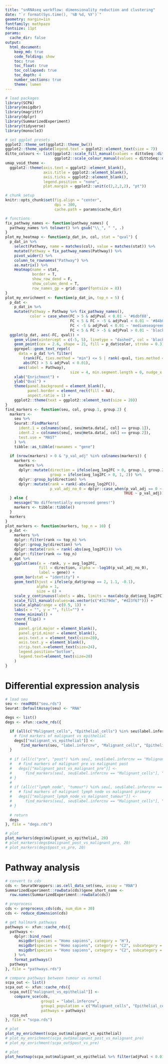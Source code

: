 ```yaml
---
title: "snRNAseq workflow: dimensionality reduction and clustering"
date: "`r format(Sys.time(), '%B %d, %Y')`"
geometry: margin=1in
fontfamily: mathpazo
fontsize: 11pt
params:
  cache_dir: false
output:
  html_document:
    keep_md: true
    code_folding: show
    toc: true
    toc_float: true
    toc_collapsed: true
    toc_depth: 4
    number_sections: true
    theme: lumen
---
```


```r
# load packages
library(SCPA)
library(msigdbr)
library(magrittr)
library(dplyr)
library(SummarizedExperiment)
library(tidyverse)
library(monocle3)

# set ggplot presets
ggplot2::theme_set(ggplot2::theme_bw())
ggplot2::theme_update(legend.text = ggplot2::element_text(size = 7))
ditto_colours <- list(ggplot2::scale_fill_manual(values = dittoSeq::dittoColors(), na.value = "white"),
                      ggplot2::scale_colour_manual(values = dittoSeq::dittoColors(), na.value = "white"))
umap_void_theme <-
  ggplot2::theme(axis.text = ggplot2::element_blank(),
                 axis.title = ggplot2::element_blank(),
                 axis.ticks = ggplot2::element_blank(),
                 legend.position = "none",
                 plot.margin = ggplot2::unit(c(2,2,2,2), "pt"))

# chunk setup
knitr::opts_chunk$set(fig.align = "center",
                      dpi = 300,
                      cache.path = params$cache_dir)

# functions
fix_pathway_names <- function(pathway_names) {
  pathway_names %>% tolower() %>% gsub("\\_", " ", .)
}
plot_my_heatmap <- function(p_dat_in, col, stat = "qval") {
  p_dat_in %>%
    select(Pathway, name = matches(col), value = matches(stat)) %>%
    mutate(Pathway = fix_pathway_names(Pathway)) %>%
    pivot_wider() %>%
    column_to_rownames("Pathway") %>%
    as.matrix() %>%
    Heatmap(name = stat,
            border = T,
            show_row_dend = F,
            show_column_dend = T,
            row_names_gp = grid::gpar(fontsize = 8))
}
plot_my_enrichment <- function(p_dat_in, top_n = 5) {
  p_dat <-
    p_dat_in %>%
    mutate(Pathway = Pathway %>% fix_pathway_names(),
           color = case_when(FC > 5 & adjPval < 0.01 ~ '#6dbf88',
                             FC < 5 & FC > -5 & adjPval < 0.01 ~ '#84b0f0',
                             FC < -5 & adjPval < 0.01 ~ 'mediumseagreen',
                             FC < 5 & FC > -5 & adjPval > 0.01 ~ 'black'))
  ggplot(p_dat, aes(-FC, qval)) +
    geom_vline(xintercept = c(-5, 5), linetype = "dashed", col = 'black', lwd = 0.3) +
    geom_point(cex = 2.6, shape = 21, fill = p_dat$color, stroke = 0.3) +
    ggrepel::geom_text_repel(
      data = p_dat %>% filter(
        (rank(FC, ties.method = "min") <= 5 | rank(-qval, ties.method = "min") <= 5) &
        abs(FC) > 5 & adjPval < 0.01), 
      aes(label = Pathway),
                             size = 4, min.segment.length = 0, nudge_x = 10) +
    xlab("Enrichment") +
    ylab("Qval") +
    theme(panel.background = element_blank(),
          panel.border = element_rect(fill = NA),
          aspect.ratio = 1) +
    ggplot2::theme(text = ggplot2::element_text(size = 20))
}
find_markers <- function(seu, col, group.1, group.2) {
  markers <-
    seu %>% 
    Seurat::FindMarkers(
      ident.1 = colnames(seu[, seu@meta.data[, col] == group.1]),
      ident.2 = colnames(seu[, seu@meta.data[, col] == group.2]),
      test.use = "MAST"
    ) %>%
    tibble::as_tibble(rownames = "gene") 
  
  if (nrow(markers) > 0 & "p_val_adj" %in% colnames(markers)) {
    markers <-
      markers %>%
      dplyr::mutate(direction = ifelse(avg_log2FC > 0, group.1, group.2),
                    group = ifelse(avg_log2FC > 0, 1, 2)) %>%
      dplyr::group_by(direction) %>%
      dplyr::mutate(rank = rank(-abs(avg_log2FC)),
                    p_val_adj_no_0 = dplyr::case_when(p_val_adj == 0 ~ 2.225074e-308,
                                                     TRUE ~ p_val_adj))
  } else {
    message("No differentially expressed genes!")
    markers <- tibble::tibble()
  }
  markers
}
plot_markers <- function(markers, top_n = 10) {
  p_dat <-
    markers %>%
    dplyr::filter(rank <= top_n) %>%
    dplyr::group_by(direction) %>%
    dplyr::mutate(rank = rank(-abs(avg_log2FC))) %>%
    dplyr::filter(rank <= top_n)
  p_dat %>%
    ggplot(aes(x = -rank, y = avg_log2FC, 
               fill = direction, alpha = -log10(p_val_adj_no_0),
               label = gene)) +
    geom_bar(stat = "identity") +
    geom_text(hjust = ifelse(p_dat$group == 2, 1.1, -0.1),
              alpha = 1,
              size = 6) +
    scale_y_continuous(labels = abs, limits = max(abs(p_dat$avg_log2FC)) * c(-1,1) * 1.3) +
    scale_fill_manual(values=as.vector(c("#3179de", "#d23f67"))) +
    scale_alpha(range = c(0.5, 1)) +
    labs(x = "", y = "", fill="") +
    theme_minimal() +   
    coord_flip() +
    theme( 
      panel.grid.major = element_blank(), 
      panel.grid.minor = element_blank(),
      axis.text.x = element_text(size=20), 
      axis.text.y = element_blank(),
      strip.text.x=element_text(size=24),
      legend.position="bottom",
      legend.text=element_text(size=20)
    )
}
```

# Differential expression analysis

```r
# load seu 
seu <- readRDS("seu.rds")
Seurat::DefaultAssay(seu) <- "RNA"
```

```r
degs <- list()
degs <- xfun::cache_rds({

  if (all(c("Malignant_cells", "Epithelial_cells") %in% seu$label.infercnv)) {
    # find markers of malignant vs epithelial
    degs[["malignant_vs_epithelial"]] <-
       find_markers(seu, "label.infercnv", "Malignant_cells", "Epithelial_cells")
  }
  
  # if (all(c("pre", "post") %in% seu[, seu$label.infercnv == "Malignant_cells"]$timepoint)) {
  #   # find markers of malignant pre vs malignant post
  #   degs[["malignant_post_vs_malignant_pre"]] <-
  #      find_markers(seu[, seu$label.infercnv == "Malignant_cells"], "timepoint", "post", "pre")
  # }
  # 
  # if (all(c("lymph_node", "tumour") %in% seu[, seu$label.infercnv == "Malignant_cells"]$sample_site)) {
  #   # find markers of malignant lymph node vs malignant primary
  #   degs[["malignant_lymph_node_vs_malignant_tumour"]] <-
  #      find_markers(seu[, seu$label.infercnv == "Malignant_cells"], "sample_site", "lymph_node", "tumour")
  # }
  
  # return
  degs
}, file = "degs.rds")
```

```r
# plot
plot_markers(degs$malignant_vs_epithelial, 20)
# plot_markers(degs$malignant_post_vs_malignant_pre, 20)
# plot_markers(degs$post_vs_pre, 20)
```

# Pathway analysis

```r
# convert to cds
cds <- SeuratWrappers::as.cell_data_set(seu, assay = "RNA")
SummarizedExperiment::rowData(cds)$gene_short_name <- 
  row.names(SummarizedExperiment::rowData(cds))

# preprocess
cds <- preprocess_cds(cds, num_dim = 30)
cds <- reduce_dimension(cds)

# get hallmark pathways
pathways <- xfun::cache_rds({
  pathways <-
    dplyr::bind_rows(
      msigdbr(species = "Homo sapiens", category = "H"),
      msigdbr(species = "Homo sapiens", category = "C2", subcategory = "CP:KEGG"),
      msigdbr(species = "Homo sapiens", category = "C2", subcategory = "CP:REACTOME")
    ) %>%
    format_pathways()
  pathways
}, file = "pathways.rds")

# compare pathways between tumour vs normal
scpa_out <- list()
scpa_out <- xfun::cache_rds({
  scpa_out[["malignant_vs_epithelial"]] <-
    compare_sce(cds,
                group1 = "label.infercnv",
                group1_population = c("Malignant_cells", "Epithelial_cells"),
                pathways = pathways)
  scpa_out
}, file = "scpa.rds")
```

```r
# plot
plot_my_enrichment(scpa_out$malignant_vs_epithelial)
# plot_my_enrichment(scpa_out$malignant_post_vs_malignant_pre)
# plot_my_enrichment(scpa_out$post_vs_pre)
```

```r
# plot
plot_heatmap(scpa_out$malignant_vs_epithelial %>% filter(adjPval < 0.01))
```
